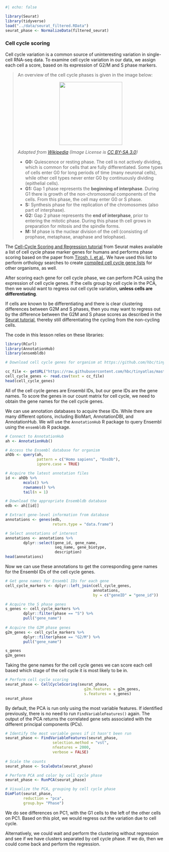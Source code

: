 ```r
#| echo: false

library(Seurat)
library(tidyverse)
load("../data/seurat_filtered.RData")
seurat_phase <- NormalizeData(filtered_seurat)
```

### Cell cycle scoring

Cell cycle variation is a common source of uninteresting variation in single-cell RNA-seq data. To examine cell cycle variation in our data, we assign each cell a score, based on its expression of G2/M and S phase markers. 

> An overview of the cell cycle phases is given in the image below:
> 
> <p align="center">
><img src="../img/cell_cycle.png" width="200">
></p> 	
> 
> _Adapted from [Wikipedia](https://en.wikipedia.org/wiki/Cell_cycle) (Image License is [CC BY-SA 3.0](https://en.wikipedia.org/wiki/Wikipedia:Text_of_Creative_Commons_Attribution-ShareAlike_3.0_Unported_License))_
> 
> - **G0:** Quiescence or resting phase. The cell is not actively dividing, which is common for cells that are fully differentiated. Some types of cells enter G0 for long periods of time (many neuronal cells), while other cell types never enter G0 by continuously dividing (epithelial cells).
> - **G1:** Gap 1 phase represents the **beginning of interphase**. During G1 there is growth of the non-chromosomal components of the cells. From this phase, the cell may enter G0 or S phase.
> - **S:** Synthesis phase for the replication of the chromosomes (also part of interphase).
> - **G2:** Gap 2 phase represents the **end of interphase**, prior to entering the mitotic phase. During this phase th cell grows in preparation for mitosis and the spindle forms.
> - **M:** M phase is the nuclear division of the cell (consisting of prophase, metaphase, anaphase and telophase).
	

The [Cell-Cycle Scoring and Regression tutorial](https://satijalab.org/seurat/v3.0/cell_cycle_vignette.html) from Seurat makes available a list of cell cycle phase marker genes for humans and performs phase scoring based on the paper from [Tirosh, I. et al.](https://www.ncbi.nlm.nih.gov/pmc/articles/PMC4944528/). We have used this list to perform orthology searches to create [compiled cell cycle gene lists](https://github.com/hbc/tinyatlas/tree/master/cell_cycle) for other organisms, as well.

After scoring each gene for cell cycle phase, we can perform PCA using the expression of cell cycle genes. If the cells group by cell cycle in the PCA, then we would want to regress out cell cycle variation, **unless cells are differentiating**. 

::: callout-note
If cells are known to be differentiating and there is clear clustering differences between G2M and S phases, then you may want to regress out by the difference between the G2M and S phase scores as described in the [Seurat tutorial](https://satijalab.org/seurat/v3.0/cell_cycle_vignette.html), thereby still differentiating the cycling from the non-cycling cells.
:::

The code in this lesson relies on these libraries:
```r
library(RCurl)
library(AnnotationHub)
library(ensembldb)
```

```r
# Download cell cycle genes for organism at https://github.com/hbc/tinyatlas/tree/master/cell_cycle. Read it in with:

cc_file <- getURL("https://raw.githubusercontent.com/hbc/tinyatlas/master/cell_cycle/Homo_sapiens.csv") 
cell_cycle_genes <- read.csv(text = cc_file)
head(cell_cycle_genes)
```

All of the cell cycle genes are Ensembl IDs, but our gene IDs are the gene names. To score the genes in our count matrix for cell cycle, we need to obtain the gene names for the cell cycle genes. 

We can use annotation databases to acquire these IDs. While there are many different options, including BioMart, AnnotationDBI, and AnnotationHub. We will use the `AnnotationHub` R package to query Ensembl using the `ensembldb` R package.

```r
# Connect to AnnotationHub
ah <- AnnotationHub()

# Access the Ensembl database for organism
ahDb <- query(ah, 
              pattern = c("Homo sapiens", "EnsDb"), 
              ignore.case = TRUE)

# Acquire the latest annotation files
id <- ahDb %>%
        mcols() %>%
        rownames() %>%
        tail(n = 1)

# Download the appropriate Ensembldb database
edb <- ah[[id]]

# Extract gene-level information from database
annotations <- genes(edb, 
                     return.type = "data.frame")

# Select annotations of interest
annotations <- annotations %>%
        dplyr::select(gene_id, gene_name, 
                      seq_name, gene_biotype, 
                      description)
head(annotations)
```

Now we can use these annotations to get the corresponding gene names for the Ensembl IDs of the cell cycle genes.


```r
# Get gene names for Ensembl IDs for each gene
cell_cycle_markers <- dplyr::left_join(cell_cycle_genes, 
                                       annotations, 
                                       by = c("geneID" = "gene_id"))

# Acquire the S phase genes
s_genes <- cell_cycle_markers %>%
        dplyr::filter(phase == "S") %>%
        pull("gene_name")
        
# Acquire the G2M phase genes        
g2m_genes <- cell_cycle_markers %>%
        dplyr::filter(phase == "G2/M") %>%
        pull("gene_name")

s_genes
g2m_genes
```

Taking the gene names for the cell cycle genes we can score each cell based which stage of the cell cycle it is most likely to be in. 

```r
# Perform cell cycle scoring
seurat_phase <- CellCycleScoring(seurat_phase,
                                   g2m.features = g2m_genes,
                                   s.features = s_genes)
seurat_phase
```

By default, the PCA is run only using the most variable features. If identified previously, there is no need to run `FindVariableFeatures()` again. The output of the PCA returns the correlated gene sets associated with the different principal components (PCs).

```r
# Identify the most variable genes if it hasn't been run
seurat_phase <- FindVariableFeatures(seurat_phase, 
                     selection.method = "vst",
                     nfeatures = 2000, 
                     verbose = FALSE)
		     
# Scale the counts
seurat_phase <- ScaleData(seurat_phase)

# Perform PCA and color by cell cycle phase
seurat_phase <- RunPCA(seurat_phase)

# Visualize the PCA, grouping by cell cycle phase
DimPlot(seurat_phase,
        reduction = "pca",
        group.by= "Phase")
```


We do see differences on PC1, with the G1 cells to the left of the other cells on PC1. Based on this plot, we would regress out the variation due to cell cycle. 

::: callout-note
Alternatively, we could wait and perform the clustering without regression and see if we have clusters separated by cell cycle phase. If we do, then we could come back and perform the regression.
:::
